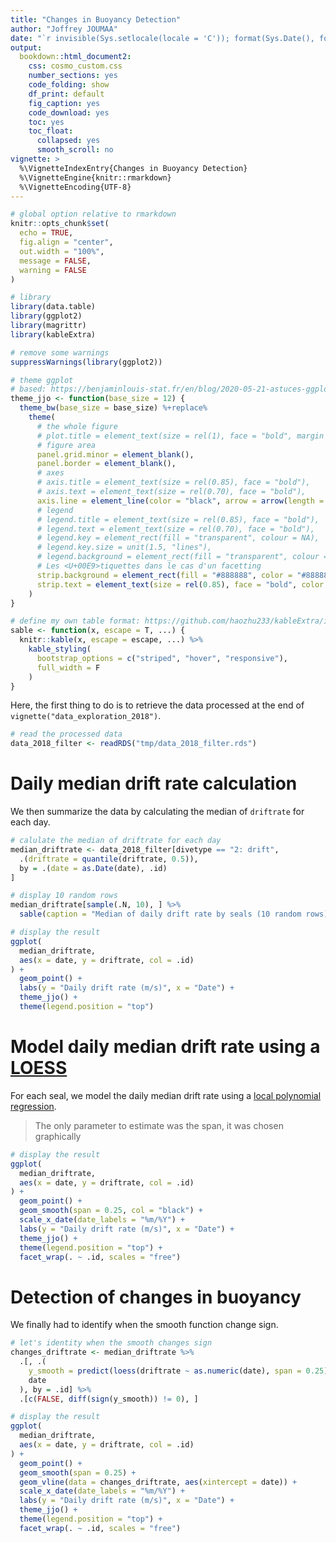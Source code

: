```yaml
---
title: "Changes in Buoyancy Detection"
author: "Joffrey JOUMAA"
date: "`r invisible(Sys.setlocale(locale = 'C')); format(Sys.Date(), format = '%B %d, %Y')`"
output:
  bookdown::html_document2:
    css: cosmo_custom.css
    number_sections: yes
    code_folding: show
    df_print: default
    fig_caption: yes
    code_download: yes
    toc: yes
    toc_float:
      collapsed: yes
      smooth_scroll: no
vignette: >
  %\VignetteIndexEntry{Changes in Buoyancy Detection}
  %\VignetteEngine{knitr::rmarkdown}
  %\VignetteEncoding{UTF-8}
---
```


```r
# global option relative to rmarkdown
knitr::opts_chunk$set(
  echo = TRUE,
  fig.align = "center",
  out.width = "100%",
  message = FALSE,
  warning = FALSE
)

# library
library(data.table)
library(ggplot2)
library(magrittr)
library(kableExtra)

# remove some warnings
suppressWarnings(library(ggplot2))

# theme ggplot
# based: https://benjaminlouis-stat.fr/en/blog/2020-05-21-astuces-ggplot-rmarkdown/
theme_jjo <- function(base_size = 12) {
  theme_bw(base_size = base_size) %+replace%
    theme(
      # the whole figure
      # plot.title = element_text(size = rel(1), face = "bold", margin = margin(0,0,5,0), hjust = 0),
      # figure area
      panel.grid.minor = element_blank(),
      panel.border = element_blank(),
      # axes
      # axis.title = element_text(size = rel(0.85), face = "bold"),
      # axis.text = element_text(size = rel(0.70), face = "bold"),
      axis.line = element_line(color = "black", arrow = arrow(length = unit(0.2, "lines"), type = "closed")),
      # legend
      # legend.title = element_text(size = rel(0.85), face = "bold"),
      # legend.text = element_text(size = rel(0.70), face = "bold"),
      # legend.key = element_rect(fill = "transparent", colour = NA),
      # legend.key.size = unit(1.5, "lines"),
      # legend.background = element_rect(fill = "transparent", colour = NA),
      # Les <U+00E9>tiquettes dans le cas d'un facetting
      strip.background = element_rect(fill = "#888888", color = "#888888"),
      strip.text = element_text(size = rel(0.85), face = "bold", color = "white", margin = margin(5, 0, 5, 0))
    )
}

# define my own table format: https://github.com/haozhu233/kableExtra/issues/374
sable <- function(x, escape = T, ...) {
  knitr::kable(x, escape = escape, ...) %>%
    kable_styling(
      bootstrap_options = c("striped", "hover", "responsive"),
      full_width = F
    )
}
```

Here, the first thing to do is to retrieve the data processed at the end of `vignette("data_exploration_2018")`.

```r
# read the processed data
data_2018_filter <- readRDS("tmp/data_2018_filter.rds")
```

# Daily median drift rate calculation

We then summarize the data by calculating the median of `driftrate` for each day.

```r
# calulate the median of driftrate for each day
median_driftrate <- data_2018_filter[divetype == "2: drift",
  .(driftrate = quantile(driftrate, 0.5)),
  by = .(date = as.Date(date), .id)
]

# display 10 random rows
median_driftrate[sample(.N, 10), ] %>%
  sable(caption = "Median of daily drift rate by seals (10 random rows)")
```

```r
# display the result
ggplot(
  median_driftrate,
  aes(x = date, y = driftrate, col = .id)
) +
  geom_point() +
  labs(y = "Daily drift rate (m/s)", x = "Date") +
  theme_jjo() +
  theme(legend.position = "top")
```

# Model daily median drift rate using a [LOESS](https://en.wikipedia.org/wiki/Local_regression)

For each seal, we model the daily median drift rate using a [local polynomial regression](https://en.wikipedia.org/wiki/Local_regression).

> The only parameter to estimate was the span, it was chosen graphically

```r
# display the result
ggplot(
  median_driftrate,
  aes(x = date, y = driftrate, col = .id)
) +
  geom_point() +
  geom_smooth(span = 0.25, col = "black") +
  scale_x_date(date_labels = "%m/%Y") +
  labs(y = "Daily drift rate (m/s)", x = "Date") +
  theme_jjo() +
  theme(legend.position = "top") +
  facet_wrap(. ~ .id, scales = "free")
```

# Detection of changes in buoyancy

We finally had to identify when the smooth function change sign.

```r
# let's identity when the smooth changes sign
changes_driftrate <- median_driftrate %>%
  .[, .(
    y_smooth = predict(loess(driftrate ~ as.numeric(date), span = 0.25)),
    date
  ), by = .id] %>%
  .[c(FALSE, diff(sign(y_smooth)) != 0), ]

# display the result
ggplot(
  median_driftrate,
  aes(x = date, y = driftrate, col = .id)
) +
  geom_point() +
  geom_smooth(span = 0.25) +
  geom_vline(data = changes_driftrate, aes(xintercept = date)) +
  scale_x_date(date_labels = "%m/%Y") +
  labs(y = "Daily drift rate (m/s)", x = "Date") +
  theme_jjo() +
  theme(legend.position = "top") +
  facet_wrap(. ~ .id, scales = "free")
```

